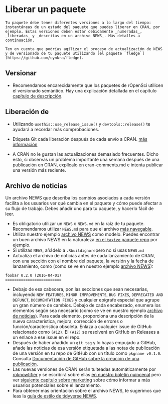# Liberar un paquete {#releasing}

```block
Tu paquete debe tener diferentes versiones a lo largo del tiempo: instantáneas de un estado del paquete que puedes liberar en CRAN, por ejemplo. Estas versiones deben estar debidamente _numeradas_, _liberadas_ y _descritas en un archivo NEWS_. Más detalles a continuación.

Ten en cuenta que podrías agilizar el proceso de actualización de NEWS y de versionado de tu paquete utilizando [el paquete `fledge`](https://github.com/cynkra/fledge).
```

## Versionar

- Recomendamos encarecidamente que los paquetes de rOpenSci utilicen el versionado semántico. Hay una explicación detallada en el capítulo [capítulo de descripción](https://r-pkgs.org/description.html#version).

## Liberación de

- Utilizando `usethis::use_release_issue()` y `devtools::release()` te ayudará a recordar más comprobaciones.

- Etiqueta Git cada liberación después de cada envío a CRAN. [más información](https://help.github.com/articles/creating-releases/)

- A CRAN no le gustan las actualizaciones demasiado frecuentes. Dicho esto, si observas un problema importante una semana después de una publicación en CRAN, explícalo en cran-comments.md e intenta publicar una versión más reciente.


## Archivo de noticias {#news}

Un archivo NEWS que describa los cambios asociados a cada versión facilita a los usuarios ver qué cambia en el paquete y cómo puede afectar a su flujo de trabajo. Debes añadir uno para tu paquete, y hacerlo fácil de leer.

- Es obligatorio utilizar un `NEWS` o `NEWS.md` en la raíz de tu paquete. Recomendamos utilizar `NEWS.md` para que el archivo [más navegable](https://happygitwithr.com/workflows-browsability.html).
- Utiliza nuestro ejemplo [archivo NEWS](#newstemplate) como modelo. Puedes encontrar un buen archivo NEWS en la naturaleza [en el `taxize` paquete repo](https://github.com/ropensci/taxize/blob/master/NEWS.md) por ejemplo.
- Si utilizas `NEWS`, añádelo a `.Rbuildignore`pero no si usas `NEWS.md`
- Actualiza el archivo de noticias antes de cada lanzamiento de CRAN, con una sección con el nombre del paquete, la versión y la fecha de lanzamiento, como (como se ve en nuestro ejemplo [archivo NEWS](#newstemplate)):

```
foobar 0.2.0 (2016-04-01)
=========================
```

- Debajo de esa cabecera, pon las secciones que sean necesarias, incluyendo `NEW FEATURES`, `MINOR IMPROVEMENTS`, `BUG FIXES`, `DEPRECATED AND DEFUNCT`, `DOCUMENTATION FIXES` y cualquier epígrafe especial que agrupe un gran número de cambios. Debajo de cada encabezado, enumera los elementos según sea necesario (como se ve en nuestro ejemplo [archivo de noticias](#newstemplate)). Para cada elemento, proporciona
  una descripción de la nueva característica, mejora, corrección de errores o función/característica obsoleta. Enlaza
  a cualquier issue de GitHub relacionado como `(#12)`. El `(#12)` se resolverá en GitHub en Releases a un enlace a ese issue en el repo.
- Después de haber añadido un `git tag` y lo hayas empujado a GitHub, añade las noticias de esa versión etiquetada a las notas de publicación de una versión en tu repo de GitHub con un título como `pkgname v0.1.0`. Consulta [Documentación de GitHub sobre la creación de una publicación](https://help.github.com/articles/creating-releases/).
- Las nuevas versiones de CRAN serán tuiteadas automáticamente por [roknowtifier](https://twitter.com/roknowtifier) y se escribirá sobre ellas [en nuestro boletín quincenal](https://news.ropensci.org/) pero ver [siguiente capítulo sobre marketing](#marketing) sobre cómo informar a más usuarios potenciales sobre el lanzamiento.
- Para obtener más orientación sobre el archivo NEWS, te sugerimos que leas la [guía de estilo de tidyverse NEWS](https://style.tidyverse.org/news.html).


